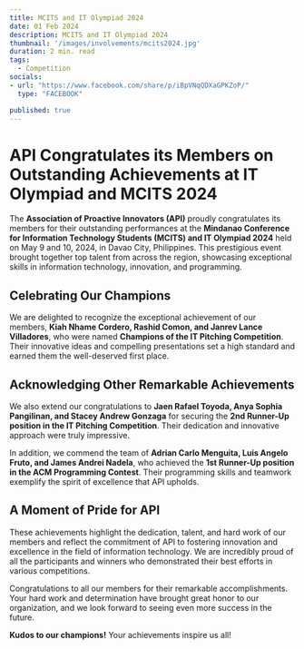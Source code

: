 ```yaml
---
title: MCITS and IT Olympiad 2024
date: 01 Feb 2024
description: MCITS and IT Olympiad 2024
thumbnail: '/images/involvements/mcits2024.jpg'
duration: 2 min. read
tags:
  - Competition
socials:
- url: "https://www.facebook.com/share/p/iBpVNqQDXaGPKZoP/"
  type: "FACEBOOK"

published: true
---
```


# API Congratulates its Members on Outstanding Achievements at IT Olympiad and MCITS 2024

The **Association of Proactive Innovators (API)** proudly congratulates its members for their outstanding performances at the **Mindanao Conference for Information Technology Students (MCITS) and IT Olympiad 2024** held on May 9 and 10, 2024, in Davao City, Philippines. This prestigious event brought together top talent from across the region, showcasing exceptional skills in information technology, innovation, and programming.

## Celebrating Our Champions

We are delighted to recognize the exceptional achievement of our members, **Kiah Nhame Cordero, Rashid Comon, and Janrev Lance Villadores**, who were named **Champions of the IT Pitching Competition**. Their innovative ideas and compelling presentations set a high standard and earned them the well-deserved first place.

## Acknowledging Other Remarkable Achievements

We also extend our congratulations to **Jaen Rafael Toyoda, Anya Sophia Pangilinan, and Stacey Andrew Gonzaga** for securing the **2nd Runner-Up position in the IT Pitching Competition**. Their dedication and innovative approach were truly impressive.

In addition, we commend the team of **Adrian Carlo Menguita, Luis Angelo Fruto, and James Andrei Nadela**, who achieved the **1st Runner-Up position in the ACM Programming Contest**. Their programming skills and teamwork exemplify the spirit of excellence that API upholds.

## A Moment of Pride for API

These achievements highlight the dedication, talent, and hard work of our members and reflect the commitment of API to fostering innovation and excellence in the field of information technology. We are incredibly proud of all the participants and winners who demonstrated their best efforts in various competitions.

Congratulations to all our members for their remarkable accomplishments. Your hard work and determination have brought great honor to our organization, and we look forward to seeing even more success in the future.

**Kudos to our champions!** Your achievements inspire us all!

